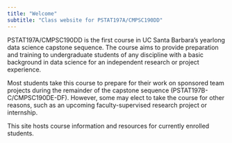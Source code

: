 ```yaml
---
title: "Welcome"
subtitle: "Class website for PSTAT197A/CMPSC190DD"
---
```


PSTAT197A/CMPSC190DD is the first course in UC Santa Barbara's yearlong data science capstone sequence. The course aims to provide preparation and training to undergraduate students of any discipline with a basic background in data science for an independent research or project experience.

Most students take this course to prepare for their work on sponsored team projects during the remainder of the capstone sequence (PSTAT197B-C/CMPSC190DE-DF). However, some may elect to take the course for other reasons, such as an upcoming faculty-supervised research project or internship.

This site hosts course information and resources for currently enrolled students.
